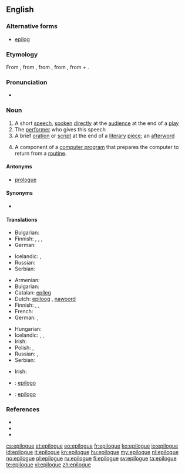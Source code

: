 ==English==

===Alternative forms===
* [[epilog]]

===Etymology===
From {{etyl|fr}} {{term|lang=fr|épilogue}}, from {{etyl|la}} {{term|lang=la|epilogus}}, from {{etyl|grc}} {{term|ἐπίλογος||a conclusion, peroration of a speech, epilogue of a play|tr=epilogos|lang=grc}}, from {{term|ἐπιλέγειν||say in addition|tr=epilegein|lang=grc}}, from {{term|ἐπί||in addition|tr=epi|lang=grc}} + {{term|λέγειν||to say|tr=legein|lang=grc}}.

===Pronunciation===
* {{IPA|/ˈɛp.ɪ.lɒɡ/}}

===Noun===
{{wikipedia}}
{{en-noun}}

# A short [[speech]], [[spoken]] [[directly]] at the [[audience]] at the end of a [[play]]
# The [[performer]] who gives this speech
# A brief [[oration]] or [[script]] at the end of a [[literary]] [[piece]]; an [[afterword]]
# {{computing}} A component of a [[computer program]] that prepares the computer to return from a [[routine]].

====Antonyms====
* {{sense|short speech; brief oration or script}} [[prologue]]

====Synonyms====
* {{l|en|afterword}}

====Translations====
{{trans-top|short speech at the end of a play}}
* Bulgarian: {{t+|bg|епилог|m|sc=Cyrl}}
* Finnish: {{t-|fi|loppusanat|p}}, {{t-|fi|älkisanat|p}}, {{t+|fi|epilogi}}, {{t-|fi|loppunäytös}}
* German: {{t-|de|Epilog|m}}
{{trans-mid}}
* Icelandic: {{t-|is|lokaorð|n|p}}, {{t-|is|niðurlagsorð|n|p}}
* Russian: {{t+|ru|эпилог|m|tr=epilóg}}
* Serbian: {{t-|sr|pogovor|m}}
{{trans-bottom}}

{{trans-top|the performer who gives this speech}}
{{trans-mid}}
{{trans-bottom}}

{{trans-top|a brief oration or script at the end of a literary piece}}
* Armenian: {{t|hy|վերջաբան|tr=verǰaban|sc=Armn}}
* Bulgarian: {{t-|bg|послеслов|m|sc=Cyrl}}
* Catalan: [[epíleg]] {{m}}
* Dutch: [[epiloog]] {{n}}, [[nawoord]] {{n}}
* Finnish: {{t+|fi|epilogi}}, {{t+|fi|jälkikirjoitus}}, {{t-|fi|loppusanat}}
* French: {{t+|fr|épilogue|m}}
* German: {{t-|de|Epilog|m}}, {{t-|de|Nachwort|n}}
{{trans-mid}}
* Hungarian: {{t+|hu|utószó}}
* Icelandic: {{t-|is|lokaorð|n|p}},  {{t+|is|eftirmáli|m}},  {{t-|is|niðurlagsorð|n|p}}
* Irish: {{t-|ga|iarfhocal|m|xs=Irish}}
* Polish: {{t+|pl|epilog|m}}, {{t+|pl|posłowie|n}}
* Russian: {{t+|ru|эпилог|m|tr=epilóg}}, {{t+|ru|послесловие|n|tr=posl'eslóvije}}
* Serbian: {{t-|sr|pogovor|m}}
{{trans-bottom}}

{{trans-top|a component of a computer program that prepares the computer to return from a routine}}
* Irish: {{t-|ga|iarfhocal|m|xs=Irish}}
{{trans-mid}}
{{trans-bottom}}

{{checktrans-top}}
* {{ttbc|ia}}: [[epilogo]]
* {{ttbc|es}}: [[epílogo]] {{m}}
{{trans-bottom}}

===References===
* {{R:Century 1911}}
* {{R:Webster 1913}}
* {{R:OneLook}}

[[cs:epilogue]]
[[et:epilogue]]
[[eo:epilogue]]
[[fr:epilogue]]
[[ko:epilogue]]
[[io:epilogue]]
[[id:epilogue]]
[[it:epilogue]]
[[kn:epilogue]]
[[hu:epilogue]]
[[my:epilogue]]
[[nl:epilogue]]
[[no:epilogue]]
[[pl:epilogue]]
[[ru:epilogue]]
[[fi:epilogue]]
[[sv:epilogue]]
[[ta:epilogue]]
[[te:epilogue]]
[[vi:epilogue]]
[[zh:epilogue]]